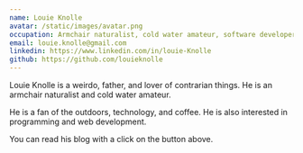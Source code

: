 ```yaml
---
name: Louie Knolle
avatar: /static/images/avatar.png
occupation: Armchair naturalist, cold water amateur, software developer, and father
email: louie.knolle@gmail.com
linkedin: https://www.linkedin.com/in/louie-Knolle
github: https://github.com/louieknolle
---
```


Louie Knolle is a weirdo, father, and lover of contrarian things. He is an armchair naturalist and cold water amateur.

He is a fan of the outdoors, technology, and coffee. He is also interested in programming and web development.

You can read his blog with a click on the button above.

```

```
